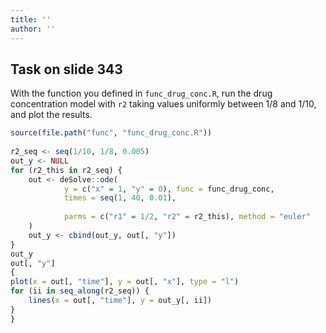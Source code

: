 ```yaml
---
title: ''
author: ''
---
```


## Task on slide 343

With the function you defined in `func_drug_conc.R`, run the drug concentration
model with `r2` taking values uniformly between 1/8 and 1/10, and plot the results.

```r

source(file.path("func", "func_drug_conc.R"))
 
r2_seq <- seq(1/10, 1/8, 0.005)
out_y <- NULL
for (r2_this in r2_seq) {
    out <- deSolve::ode(
            y = c("x" = 1, "y" = 0), func = func_drug_conc,
            times = seq(1, 40, 0.01),
            
            parms = c("r1" = 1/2, "r2" = r2_this), method = "euler"
    )
    out_y <- cbind(out_y, out[, "y"])
}
out_y
out[, "y"]
{
plot(x = out[, "time"], y = out[, "x"], type = "l")
for (ii in seq_along(r2_seq)) {
    lines(x = out[, "time"], y = out_y[, ii])
}
}


```
